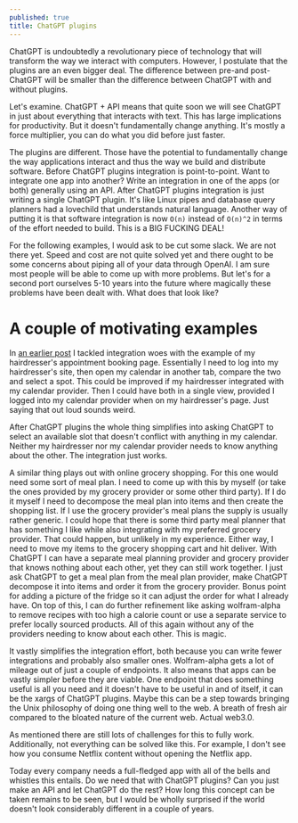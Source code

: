 ```yaml
---
published: true
title: ChatGPT plugins
---
```


ChatGPT is undoubtedly a revolutionary piece of technology that will transform the way we interact with computers. 
However, I postulate that the plugins are an even bigger deal.
The difference between pre-and post-ChatGPT will be smaller than the difference between ChatGPT with and without plugins.

Let's examine.
ChatGPT + API means that quite soon we will see ChatGPT in just about everything that interacts with text.
This has large implications for productivity.
But it doesn't fundamentally change anything.
It's mostly a force multiplier, you can do what you did before just faster.

The plugins are different.
Those have the potential to fundamentally change the way applications interact and thus the way we build and distribute software.
Before ChatGPT plugins integration is point-to-point.
Want to integrate one app into another? Write an integration in one of the apps (or both) generally using an API.
After ChatGPT plugins integration is just writing a single ChatGPT plugin.
It's like Linux pipes and database query planners had a lovechild that understands natural language.
Another way of putting it is that software integration is now `O(n)` instead of `O(n)^2` in terms of the effort needed to build.
This is a BIG FUCKING DEAL!

For the following examples, I would ask to be cut some slack.
We are not there yet.
Speed and cost are not quite solved yet and there ought to be some concerns about piping all of your data through OpenAI.
I am sure most people will be able to come up with more problems.
But let's for a second port ourselves 5-10 years into the future where magically these problems have been dealt with.
What does that look like?

# A couple of motivating examples

In [an earlier post](/blog/2023-01-04-interoperable-applications) I tackled integration woes with the example of my hairdresser's appointment booking page.
Essentially I need to log into my hairdresser's site, then open my calendar in another tab, compare the two and select a spot.
This could be improved if my hairdresser integrated with my calendar provider.
Then I could have both in a single view, provided I logged into my calendar provider when on my hairdresser's page.
Just saying that out loud sounds weird.

After ChatGPT plugins the whole thing simplifies into asking ChatGPT to select an available slot that doesn't conflict with anything in my calendar.
Neither my hairdresser nor my calendar provider needs to know anything about the other.
The integration just works.

A similar thing plays out with online grocery shopping.
For this one would need some sort of meal plan.
I need to come up with this by myself (or take the ones provided by my grocery provider or some other third party).
If I do it myself I need to decompose the meal plan into items and then create the shopping list.
If I use the grocery provider's meal plans the supply is usually rather generic.
I could hope that there is some third party meal planner that has something I like while also integrating with my preferred grocery provider.
That could happen, but unlikely in my experience.
Either way, I need to move my items to the grocery shopping cart and hit deliver.
With ChatGPT I can have a separate meal planning provider and grocery provider that knows nothing about each other, yet they can still work together.
I just ask ChatGPT to get a meal plan from the meal plan provider, make ChatGPT decompose it into items and order it from the grocery provider.
Bonus point for adding a picture of the fridge so it can adjust the order for what I already have.
On top of this, I can do further refinement like asking wolfram-alpha to remove recipes with too high a calorie count or use a separate service to prefer locally sourced products.
All of this again without any of the providers needing to know about each other.
This is magic.

It vastly simplifies the integration effort, both because you can write fewer integrations and probably also smaller ones.
Wolfram-alpha gets a lot of mileage out of just a couple of endpoints.
It also means that apps can be vastly simpler before they are viable.
One endpoint that does something useful is all you need and it doesn't have to be useful in and of itself, it can be the xargs of ChatGPT plugins.
Maybe this can be a step towards bringing the Unix philosophy of doing one thing well to the web.
A breath of fresh air compared to the bloated nature of the current web.
Actual web3.0.

As mentioned there are still lots of challenges for this to fully work.
Additionally, not everything can be solved like this.
For example, I don't see how you consume Netflix content without opening the Netflix app.

Today every company needs a full-fledged app with all of the bells and whistles this entails.
Do we need that with ChatGPT plugins? Can you just make an API and let ChatGPT do the rest?
How long this concept can be taken remains to be seen, but I would be wholly surprised if the world doesn't look considerably different in a couple of years.
